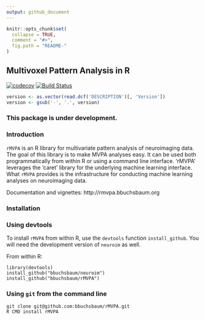 ```yaml
---
output: github_document
---
```


```r
knitr::opts_chunk$set(
  collapse = TRUE,
  comment = "#>",
  fig.path = "README-"
)
```

## Multivoxel Pattern Analysis in R

[![codecov](https://codecov.io/gh/rMVPA/NA/branch/master/graph/badge.svg)](https://codecov.io/github/bbuchsbaum/rMVPA?branch=master)
[![Build Status](https://travis-ci.org/rMVPA/NA.svg?branch=master)](https://travis-ci.org/bbuchsbaum/rMVPA)

```r
version <- as.vector(read.dcf('DESCRIPTION')[, 'Version'])                                                                 
version <- gsub('-', '.', version)                                                                                      
```                                                                                                                        

### This package is under development.

### Introduction

`rMVPA` is an R library for multivariate pattern analysis of neuroimaging data. The goal of this library is to make MVPA analyses easy. It can be used both programmatically from within R or using a command line interface. 'rMVPA' leverages the 'caret' library for the underlying machine learning interface. What `rMVPA` provides is the infrastructure for conducting machine learning analyses on neuroimaging data. 

Documentation and vignettes: http://rmvpa.bbuchsbaum.org

### Installation

### Using devtools

To install `rMVPA` from within R, use the `devtools` function `install_github`. You will need the development version of `neuroim` as well.

From within R:

```
library(devtools)
install_github("bbuchsbaum/neuroim")
install_github("bbuchsbaum/rMVPA")
```

### Using `git` from the command line

```
git clone git@github.com:bbuchsbaum/rMVPA.git
R CMD install rMVPA
```
